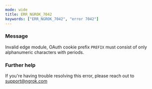 ```yaml
---
mode: wide
title: ERR_NGROK_7042
keywords: ["ERR_NGROK_7042", "error 7042"]
---
```



### Message

Invalid edge module, OAuth cookie prefix `PREFIX` must consist of only alphanumeric characters with periods.

<ErrorDetails />

### Further help

If you're having trouble resolving this error, please reach out to [support@ngrok.com](mailto:support@ngrok.com?subject=Help%20with%20ERR_NGROK_7042)
